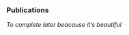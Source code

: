 ### Publications

*To complete later beacause it's beautiful*

<!--
<br>

### Publications

[**FULL LIST**](https://scholar.google.fr/citations?user=ykDpRgwAAAAJ)

- Privé, Florian, et al. "Making the most of Clumping and Thresholding for polygenic scores." bioRxiv (2019). [[Preprint]](https://doi.org/10.1101/653204)

- Privé, Florian, Hugues Aschard, and Michael GB Blum. "Efficient implementation of penalized regression for genetic risk prediction." Genetics (2019). [[Open access]](https://doi.org/10.1534/genetics.119.302019)

- Privé, Florian, et al. "Efficient analysis of large-scale genome-wide data with two R packages: bigstatsr and bigsnpr." Bioinformatics (2018). [[Open access]](https://doi.org/10.1093/bioinformatics/bty185)

### Conferences

- [Rencontres R 2018](https://r2018-rennes.sciencesconf.org/): The R package bigstatsr: Memory- and Computation-Efficient Statistical Tools for Big Matrices [[Slides]](https://privefl.github.io/RR18/bigstatsr.html)

- [eRum 2018](https://2018.erum.io/): An R package for statistical tools with big matrices stored on disk. [[Recording]](https://youtu.be/w3a1-KLmDM8) [[Slides]](https://privefl.github.io/eRum-2018/slides.html)

- [Recomb-Genetics 2018](http://recomb2018.fr/recomb-genetics/): Predicting complex diseases: performance and robustness. [[Slides]](https://privefl.github.io/thesis-docs/recomb18.html)

- [LIFE 2018](https://life.univ-grenoble-alpes.fr/life-world/events-news/life-annual-meeting-725690.htm?RH=11210192165071361): Predicting complex diseases: performance and robustness. [[Slides]](https://github.com/privefl/paper2-PRS/blob/master/LIFE/pres-f-priv%C3%A9.pdf)

- [hackseq 2017](http://www.hackseq.com/): Developing advanced R tutorials for genomic data analysis. [[Website]](https://hackseq.github.io/2017_project_5/)

- [useR!2017](https://user2017.brussels/): The R package bigstatsr:
Memory- and Computation-Efficient Tools for Big Matrices. [[Recording]](https://t.co/aYt0q8MeXJ) [[Slides]](https://privefl.github.io/useR-2017/slides.html)

- [ALT'2016](http://alt2016.sciencesconf.org/): Goodness-of-fit tests for the Weibull distribution with censored data. [[Slides]](slides_GOFW.pdf#1)

### Some other presentations

You can reuse (and modify) some of my presentations as long as you give attribution (just as in open source licensing).

- [Penalized methods for genetic data analysis](https://privefl.github.io/R-presentation/penalised-genetics.html) ([King's College London](https://www.kcl.ac.uk/ioppn/depts/biostatisticshealthinformatics/teaching/courses/machine-learning))

- [R Markdown](https://privefl.github.io/R-presentation/rmarkdown.html) ([Grenoble RUG](https://r-in-grenoble.github.io/))

- [R beyond statistics](https://privefl.github.io/R-presentation/beyond-stats.html) ([SARI, Grenoble](https://sari.grenoble-inp.fr/doku.php))

- Efficient analysis of large-scale matrices with two R packages: bigstatsr and bigsnpr: [presentation](https://privefl.github.io/R-presentation/bigstatsr.html) + [exercise](https://privefl.github.io/bigsnpr/articles/exo.html) ([State of The R RUG](https://stateofther.github.io/))

- [Efficient statistical tools for analyzing omics data, with a focus on polygenic risk prediction](https://privefl.github.io/thesis-docs/aarhus.html) (Aarhus, Denmark)

- [What R can do for you](https://privefl.github.io/R-presentation/whatrcando.html) ([Grenoble RUG](https://r-in-grenoble.github.io/))

- [High-dimensional data: a different kind of big data](https://privefl.github.io/thesis-docs/data-club.html) ([Grenoble Data Club](https://data-institute.univ-grenoble-alpes.fr/education/data-club-730304.htm))

- [Make your personal webpage with R](https://privefl.github.io/R-presentation/rmarkdown-websites.html) ([Grenoble RUG](https://r-in-grenoble.github.io/))

- [Instructor Software Carpentry](https://grenoble-alpes-data-institute.github.io/2018-05-31-grenoble-software-carpentry/)

- [The R package {bigstatsr}: memory- and computation-efficient tools for big matrices stored on disk](https://privefl.github.io/R-presentation/bigstatsr.html) ([Grenoble RUG](https://r-in-grenoble.github.io/))

- [Rcpp](https://privefl.github.io/R-presentation/Rcpp.html) ([Grenoble RUG](https://r-in-grenoble.github.io/))

- [RStudio & Git](https://privefl.github.io/R-presentation/rstudio-git.html) ([Grenoble RUG](https://r-in-grenoble.github.io/))

- [Visualisation with ggplot2](https://privefl.github.io/R-presentation/ggplot2.html) ([Grenoble RUG](https://r-in-grenoble.github.io/))

### Teaching

- courses and practical exercises in Mathematics for students in their first semester after high school (128H in two years)

- advanced R course for PhD students (57H in two years)

- introductory R course for PhD students (21H)

- statistical methods for first year engineer students (third year after high school) at ENSIMAG (18H)

- software carpentry instructor -- introductory R course (7H)

-->
